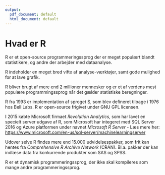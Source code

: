 ```yaml
---
output:
  pdf_document: default
  html_document: default
---
```

# Hvad er R {#hvad_er_r}
R er et open-source programmeringssprog der er meget populært blandt statistikere, og andre der arbejder med dataanalyse.

R indeholder en meget bred vifte af analyse-værktøjer, samt gode mulighed for at lave grafik.

R bliver brugt af mere end 2 millioner mennesker og er et af verdens mest populære programmingssprog når det gælder statistiske beregninger. 

R fra 1993 er implementation af sproget S, som blev defineret tilbage i 1976 hos Bell Labs. R er open-source frigivet under GNU GPL licensen.

I 2015 købte Microsoft firmaet *Revolution Analytics*, som har lavet en specielt server udgave af R, som Microsoft har integeret med SQL Server 2016 og Azure platformen under navnet *Microsoft R Server* - Læs mere her: <a href="https://www.microsoft.com/en-us/sql-server/machinelearningserver" target="_blank">https://www.microsoft.com/en-us/sql-server/machinelearningserver</a>

Udover selve R findes mere end 15.000 udvidelsespakker, som frit kan hentes fra *Comprehensive R Archive Network* (CRAN). Bl.a. pakker der kan indlæse data fra konkurrende produkter som SAS og SPSS.

R er et dynamisk programmeringssprog, der ikke skal kompileres som mange andre programmeringssprog.


